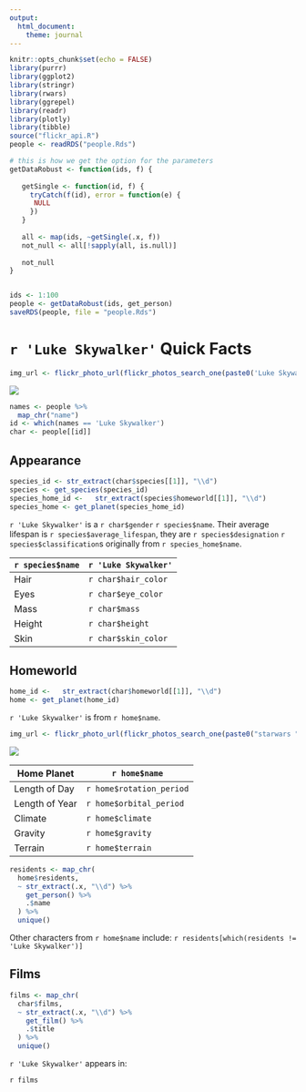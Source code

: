 ```yaml
---
output: 
  html_document:
    theme: journal
---
```


```r
knitr::opts_chunk$set(echo = FALSE)
library(purrr)
library(ggplot2)
library(stringr)
library(rwars)
library(ggrepel)
library(readr)
library(plotly)
library(tibble)
source("flickr_api.R")
people <- readRDS("people.Rds")
```



```r
# this is how we get the option for the parameters
getDataRobust <- function(ids, f) {
   
   getSingle <- function(id, f) { 
     tryCatch(f(id), error = function(e) { 
      NULL
     })
   }
   
   all <- map(ids, ~getSingle(.x, f))
   not_null <- all[!sapply(all, is.null)]
   
   not_null
}


ids <- 1:100
people <- getDataRobust(ids, get_person)
saveRDS(people, file = "people.Rds")
```


# `r 'Luke Skywalker'` Quick Facts

```r
img_url <- flickr_photo_url(flickr_photos_search_one(paste0('Luke Skywalker', " lego starwars")))
```

![](`r img_url`)

```r
names <- people %>% 
  map_chr("name")
id <- which(names == 'Luke Skywalker')
char <- people[[id]]
```

## Appearance

```r
species_id <- str_extract(char$species[[1]], "\\d")
species <- get_species(species_id)
species_home_id <-   str_extract(species$homeworld[[1]], "\\d")
species_home <- get_planet(species_home_id)
```

`r 'Luke Skywalker'` is a `r char$gender` `r species$name`. Their average lifespan is `r species$average_lifespan`, they are `r species$designation` `r species$classification`s originally from `r species_home$name`. 


`r species$name` | `r 'Luke Skywalker'`
----|-----
Hair | `r char$hair_color`
Eyes | `r char$eye_color`
Mass | `r char$mass`
Height | `r char$height`
Skin |  `r char$skin_color`

## Homeworld

```r
home_id <-   str_extract(char$homeworld[[1]], "\\d")
home <- get_planet(home_id)
```

`r 'Luke Skywalker'` is from `r home$name`.

```r
img_url <- flickr_photo_url(flickr_photos_search_one(paste0("starwars ", home$name)))
```

![](`r img_url`)

Home Planet | `r home$name`
----|-----
Length of Day | `r home$rotation_period`
Length of Year | `r home$orbital_period`
Climate | `r home$climate`
Gravity | `r home$gravity`
Terrain |  `r home$terrain`

```r
residents <- map_chr(
  home$residents, 
  ~ str_extract(.x, "\\d") %>%
    get_person() %>%
    .$name
  ) %>% 
  unique()
```

Other characters from `r home$name` include: `r residents[which(residents != 'Luke Skywalker')]`

## Films

```r
films <- map_chr(
  char$films, 
  ~ str_extract(.x, "\\d") %>%
    get_film() %>%
    .$title
  ) %>% 
  unique()
```

`r 'Luke Skywalker'` appears in: 

`r films`


